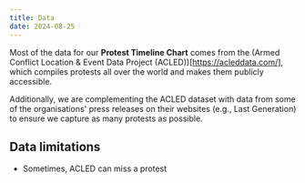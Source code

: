 ```yaml
---
title: Data
date: 2024-08-25
---
```


Most of the data for our **Protest Timeline Chart** comes from the (Armed Conflict Location & Event Data Project (ACLED))[https://acleddata.com/], which compiles protests all over the world and makes them publicly accessible.

Additionally, we are complementing the ACLED dataset with data from some of the organisations' press releases on their websites (e.g., Last Generation) to ensure we capture as many protests as possible.

## Data limitations

- Sometimes, ACLED can miss a protest